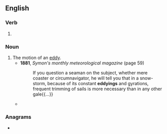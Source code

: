 ==English==

===Verb===
{{head|en|present participle}}

# {{present participle of|eddy|lang=en|nocat=1}}

===Noun===
{{en-noun}}

# The motion of an [[eddy]].
#* '''1881''', ''Symon's monthly meteorological magazine'' (page 59)
#*: If you question a seaman on the subject, whether mere coaster or circumnavigator, he will tell you that in a snow-storm, because of its constant '''eddyings''' and gyrations, frequent trimming of sails is more necessary than in any other gale{{...}}
#* {{quote-text|year=1934|author={{w|George Orwell}}|title={{w|Burmese Days}}|chapter=22|url=http://www.gutenberg.net.au/ebooks02/0200051h.html|passage=At last, more from the natural '''eddying''' of the crowd than by his own effort, he found himself flung out into the open.}}

===Anagrams===
* {{anagrams|en|a=ddeginy|yedding}}